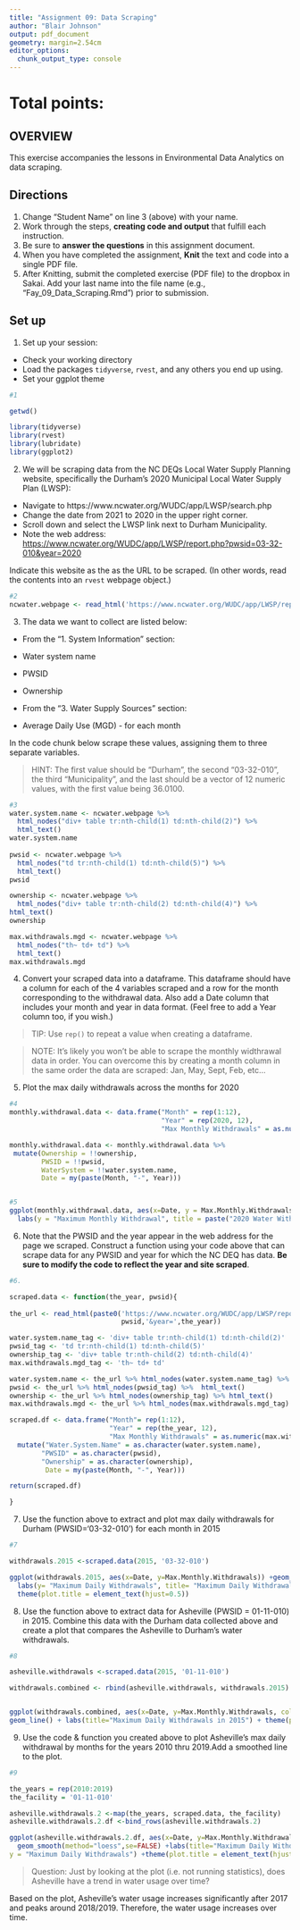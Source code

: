 ```yaml
---
title: "Assignment 09: Data Scraping"
author: "Blair Johnson"
output: pdf_document
geometry: margin=2.54cm
editor_options: 
  chunk_output_type: console
---
```


# Total points:

## OVERVIEW

This exercise accompanies the lessons in Environmental Data Analytics on data scraping. 

## Directions
1. Change "Student Name" on line 3 (above) with your name.
2. Work through the steps, **creating code and output** that fulfill each instruction.
3. Be sure to **answer the questions** in this assignment document.
4. When you have completed the assignment, **Knit** the text and code into a single PDF file.
5. After Knitting, submit the completed exercise (PDF file) to the dropbox in Sakai. Add your last name into the file name (e.g., "Fay_09_Data_Scraping.Rmd") prior to submission.


## Set up 
1. Set up your session:

* Check your working directory
* Load the packages `tidyverse`, `rvest`, and any others you end up using.
* Set your ggplot theme

```r
#1

getwd()

library(tidyverse)
library(rvest)
library(lubridate)
library(ggplot2)

```

2. We will be scraping data from the NC DEQs Local Water Supply Planning website, specifically the Durham's 2020 Municipal Local Water Supply Plan (LWSP): 
 * Navigate to https://www.ncwater.org/WUDC/app/LWSP/search.php
 * Change the date from 2021 to 2020 in the upper right corner.
 * Scroll down and select the LWSP link next to Durham Municipality. 
 * Note the web address: <https://www.ncwater.org/WUDC/app/LWSP/report.php?pwsid=03-32-010&year=2020>

Indicate this website as the as the URL to be scraped. (In other words, read the contents into an
`rvest` webpage object.)

```r
#2
ncwater.webpage <- read_html('https://www.ncwater.org/WUDC/app/LWSP/report.php?pwsid=03-32-010&year=2020')

```

3. The data we want to collect are listed below:

* From the "1. System Information" section:
 * Water system name
 * PWSID
 * Ownership
 
* From the "3. Water Supply Sources" section:
 * Average Daily Use (MGD) - for each month

In the code chunk below scrape these values, assigning them to three separate variables.

>HINT: The first value should be "Durham", the second "03-32-010", the third "Municipality", and the last should be a vector of 12 numeric values, with the first value being 36.0100.

```r
#3
water.system.name <- ncwater.webpage %>% 
  html_nodes("div+ table tr:nth-child(1) td:nth-child(2)") %>%
  html_text()
water.system.name
  
pwsid <- ncwater.webpage %>%
  html_nodes("td tr:nth-child(1) td:nth-child(5)") %>%
  html_text()
pwsid

ownership <- ncwater.webpage %>%
  html_nodes("div+ table tr:nth-child(2) td:nth-child(4)") %>%
html_text()
ownership

max.withdrawals.mgd <- ncwater.webpage %>%
  html_nodes("th~ td+ td") %>%
  html_text()
max.withdrawals.mgd

```


4. Convert your scraped data into a dataframe. This dataframe should have a column for each of the 4 variables scraped and a row for the month corresponding to the withdrawal data. Also add a Date column that includes your month and year in data format. (Feel free to add a Year column too, if you wish.)

>TIP: Use `rep()` to repeat a value when creating a dataframe.

>NOTE: It's likely you won't be able to scrape the monthly widthrawal data in order. You can overcome this by creating a month column in the same order the data are scraped: Jan, May, Sept, Feb, etc...

5. Plot the max daily withdrawals across the months for 2020

```r
#4
monthly.withdrawal.data <- data.frame("Month" = rep(1:12),
                                      "Year" = rep(2020, 12),
                                      "Max Monthly Withdrawals" = as.numeric(max.withdrawals.mgd)) 

monthly.withdrawal.data <- monthly.withdrawal.data %>%
 mutate(Ownership = !!ownership,
        PWSID = !!pwsid,
        WaterSystem = !!water.system.name,
        Date = my(paste(Month, "-", Year)))


#5
ggplot(monthly.withdrawal.data, aes(x=Date, y = Max.Monthly.Withdrawals)) +geom_line() + 
  labs(y = "Maximum Monthly Withdrawal", title = paste("2020 Water Withdrawal Data for",water.system.name))


```

6. Note that the PWSID and the year appear in the web address for the page we scraped. Construct a function using your code above that can scrape data for any PWSID and year for which the NC DEQ has data. **Be sure to modify the code to reflect the year and site scraped**.

```r
#6.

scraped.data <- function(the_year, pwsid){
  
the_url <- read_html(paste0('https://www.ncwater.org/WUDC/app/LWSP/report.php?pwsid=',
                            pwsid,'&year=',the_year)) 

water.system.name_tag <- 'div+ table tr:nth-child(1) td:nth-child(2)'
pwsid_tag <- 'td tr:nth-child(1) td:nth-child(5)'
ownership_tag <- 'div+ table tr:nth-child(2) td:nth-child(4)'
max.withdrawals.mgd_tag <- 'th~ td+ td'

water.system.name <- the_url %>% html_nodes(water.system.name_tag) %>% html_text()
pwsid <- the_url %>% html_nodes(pwsid_tag) %>%  html_text()
ownership <- the_url %>% html_nodes(ownership_tag) %>% html_text()
max.withdrawals.mgd <- the_url %>% html_nodes(max.withdrawals.mgd_tag) %>% html_text()

scraped.df <- data.frame("Month"= rep(1:12),
                         "Year" = rep(the_year, 12),
                         "Max Monthly Withdrawals" = as.numeric(max.withdrawals.mgd)) %>%
  mutate("Water.System.Name" = as.character(water.system.name),
        "PWSID" = as.character(pwsid),
        "Ownership" = as.character(ownership),
         Date = my(paste(Month, "-", Year)))

return(scraped.df)

} 

```

7. Use the function above to extract and plot max daily withdrawals for Durham (PWSID='03-32-010') for each month in 2015

```r
#7

withdrawals.2015 <-scraped.data(2015, '03-32-010')

ggplot(withdrawals.2015, aes(x=Date, y=Max.Monthly.Withdrawals)) +geom_line() + 
  labs(y= "Maximum Daily Withdrawals", title= "Maximum Daily Withdrawals in Durham (2015)") + 
  theme(plot.title = element_text(hjust=0.5))


```

8. Use the function above to extract data for Asheville (PWSID = 01-11-010) in 2015. Combine this data with the Durham data collected above and create a plot that compares the Asheville to Durham's water withdrawals.

```r
#8

asheville.withdrawals <-scraped.data(2015, '01-11-010')

withdrawals.combined <- rbind(asheville.withdrawals, withdrawals.2015)


ggplot(withdrawals.combined, aes(x=Date, y=Max.Monthly.Withdrawals, color=Water.System.Name))  +
geom_line() + labs(title="Maximum Daily Withdrawals in 2015") + theme(plot.title = element_text(hjust=0.5)) + labs(color= "Water System", y = "Maximum Daily Withdrawals")

```


9. Use the code & function you created above to plot Asheville's max daily withdrawal by months for the years 2010 thru 2019.Add a smoothed line to the plot.

```r
#9

the_years = rep(2010:2019)
the_facility = '01-11-010'

asheville.withdrawals.2 <-map(the_years, scraped.data, the_facility)
asheville.withdrawals.2.df <-bind_rows(asheville.withdrawals.2)

ggplot(asheville.withdrawals.2.df, aes(x=Date, y=Max.Monthly.Withdrawals)) +geom_line() +
  geom_smooth(method="loess",se=FALSE) +labs(title="Maximum Daily Withdrawals in Asheville (2010-2019)", 
y = "Maximum Daily Withdrawals") +theme(plot.title = element_text(hjust=0.5)) 


```

>Question: Just by looking at the plot (i.e. not running statistics), does Asheville have a trend in water usage over time?

Based on the plot, Asheville's water usage increases significantly after 2017 and peaks around 2018/2019. Therefore, the water usage increases over time. 
